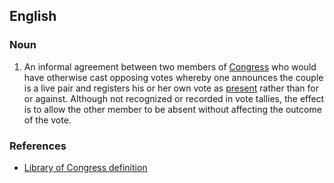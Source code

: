 {{wikipedia}}
==English==
===Noun===
{{en-noun}}
# {{context|US|politics}} An informal agreement between two members of [[Congress]] who would have otherwise cast opposing votes whereby one announces the couple is a live pair and registers his or her own vote as [[present]] rather than for or against. Although not recognized or recorded in vote tallies, the effect is to allow the other member to be absent without affecting the outcome of the vote.

===References===
*[http://thomas.loc.gov/home/definitions/live_pair.html Library of Congress definition]